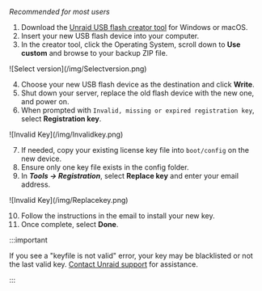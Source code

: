 *Recommended for most users*

1. Download the [Unraid USB flash creator tool](https://unraid.net/download) for Windows or macOS.
2. Insert your new USB flash device into your computer.
3. In the creator tool, click the Operating System, scroll down to **Use custom** and browse to your backup ZIP file.

<div style={{ margin: 'auto', maxWidth: '600px', display: 'flex', flexDirection: 'column', alignItems: 'center' }}>
  ![Select version](/img/Selectversion.png)
</div>

4. Choose your new USB flash device as the destination and click **Write**.
5. Shut down your server, replace the old flash device with the new one, and power on.
6. When prompted with `Invalid, missing or expired registration key`, select **Registration key**.

<div style={{ margin: 'auto', maxWidth: '600px', display: 'flex', flexDirection: 'column', alignItems: 'center' }}>
  ![Invalid Key](/img/Invalidkey.png)
</div>

7. If needed, copy your existing license key file into `boot/config` on the new device.
8. Ensure only one key file exists in the config folder.
9. In ***Tools → Registration***, select **Replace key** and enter your email address.

<div style={{ margin: 'auto', maxWidth: '600px', display: 'flex', flexDirection: 'column', alignItems: 'center' }}>
  ![Invalid Key](/img/Replacekey.png)
</div>

10. Follow the instructions in the email to install your new key.
11. Once complete, select **Done**.

:::important

If you see a "keyfile is not valid" error, your key may be blacklisted or not the last valid key. [Contact Unraid support](https://unraid.net/support) for assistance.

:::
